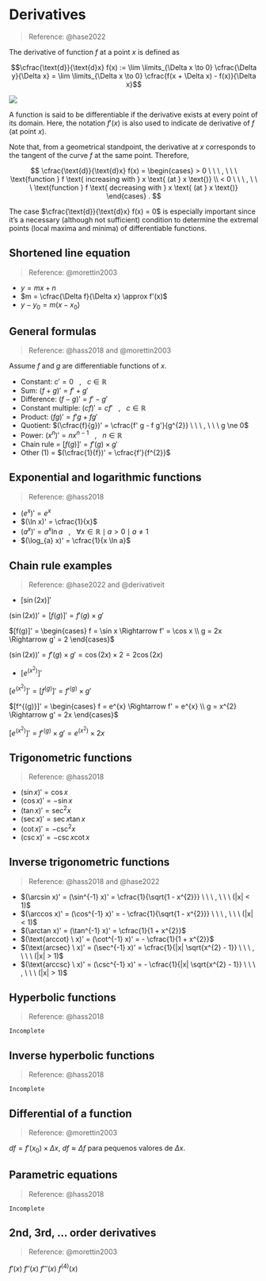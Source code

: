 # Derivatives

> Reference: @hase2022

The derivative of function $f$ at a point $x$ is defined as

$$\cfrac{\text{d}}{\text{d}x} f(x) := \lim \limits_{\Delta x \to 0} \cfrac{\Delta y}{\Delta x} = \lim \limits_{\Delta x \to 0} \cfrac{f(x + \Delta x) - f(x)}{\Delta x}$$

![](../images/hase_lecture_2_figure_2.png)

A function is said to be differentiable if the derivative exists at every point of its domain. Here, the notation $f'(x)$ is also used to indicate de derivative of $f$ (at point $x$).

Note that, from a geometrical standpoint, the derivative at $x$ corresponds to the tangent of the curve $f$ at the same point. Therefore,

$$
\cfrac{\text{d}}{\text{d}x} f(x) = 
\begin{cases} 
> 0 \ \ \ , \ \ \ \text{function } f \text{ increasing with } x \text{ (at } x \text{)}
\\
< 0 \ \ \ , \ \ \ \text{function } f \text{ decreasing with } x \text{ (at } x \text{)}
\end{cases}
.
$$

The case $\cfrac{\text{d}}{\text{d}x} f(x) = 0$ is especially important since it's a necessary (although not sufficient) condition to determine the extremal points (local maxima and minima) of differentiable functions.

## Shortened line equation

> Reference: @morettin2003

* $y = mx + n$
* $m = \cfrac{\Delta f}{\Delta x} \approx f'(x)$
* $y - y_{0} = m(x - x_{0})$

## General formulas

> Reference: @hass2018 and @morettin2003

Assume $f$ and $g$ are differentiable functions of $x$.

* Constant: $c' = 0 \ \ \ , \ \ \ c \in \mathbb{R}$
* Sum: $(f + g)' = f' + g'$
* Difference: $(f - g)' = f' - g'$
* Constant multiple: $(c f)' = c f' \ \ \ , \ \ \ c \in \mathbb{R}$
* Product: $(fg)' = f' g + f g'$
* Quotient: $(\cfrac{f}{g})' = \cfrac{f' g - f g'}{g^{2}} \ \ \ , \ \ \ g \ne 0$
* Power: $(x^{n})' = nx^{n - 1} \ \ \ , \ \ \ n \in \mathbb{R}$
* Chain rule = $[f(g)]' = f'(g) \times g'$
* Other (1) = $(\cfrac{1}{f})' = \cfrac{f'}{f^{2}}$

## Exponential and logarithmic functions

> Reference: @hass2018

* $(e^{x})' = e^{x}$
* $(\ln x)' = \cfrac{1}{x}$
* $(a^{x})' = a^{x} \ln a \ \ \ , \ \ \ \forall x \in \mathbb{R} \mid a > 0 \mid a \neq 1$
* $(\log_{a} x)' = \cfrac{1}{x \ln a}$

## Chain rule examples

> Reference: @hase2022 and @derivativeit

* $[\sin(2x)]'$

$(\sin(2x))' = [f(g)]' = f'(g) \times g'$

$[f(g)]' = \begin{cases} f = \sin x \Rightarrow f' = \cos x \\ g = 2x \Rightarrow g' = 2 \end{cases}$

$(\sin(2x))' = f'(g) \times g' = \cos (2x) \times 2 = 2 \cos(2x)$

* $[e^{(x^{2})}]'$

$[e^{(x^{2})}]' = [f^{(g)}]' = f'^{(g)} \times g'$

$[f^{(g)}]' = \begin{cases} f = e^{x} \Rightarrow f' = e^{x} \\ g = x^{2} \Rightarrow g' = 2x \end{cases}$

$[e^{(x^{2})}]' = f'^{(g)} \times g' = e^{(x^{2})} \times 2x$

## Trigonometric functions

> Reference: @hass2018

* $(\sin x)' = \cos x$
* $(\cos x)' = - \sin x$
* $(\tan x)' = \sec^{2} x$
* $(\sec x)' = \sec x  \tan x$
* $(\cot x)' = - \csc^{2} x$
* $(\csc x)' = - \csc x \cot x$

## Inverse trigonometric functions

> Reference: @hass2018 and @hase2022

* $(\arcsin x)' = (\sin^{-1} x)' = \cfrac{1}{\sqrt{1 - x^{2}}} \ \ \ , \ \ \ (|x| < 1)$
* $(\arccos x)' = (\cos^{-1} x)' = - \cfrac{1}{\sqrt{1 - x^{2}}} \ \ \ , \ \ \ (|x| < 1)$
* $(\arctan x)' = (\tan^{-1} x)' = \cfrac{1}{1 + x^{2}}$
* $(\text{arccot} \ x)' = (\cot^{-1} x)' = - \cfrac{1}{1 + x^{2}}$
* $(\text{arcsec} \ x)' = (\sec^{-1} x)' = \cfrac{1}{|x| \sqrt{x^{2} - 1}} \ \ \ , \ \ \ (|x| > 1)$
* $(\text{arccsc} \ x)' = (\csc^{-1} x)' = - \cfrac{1}{|x| \sqrt{x^{2} - 1}} \ \ \ , \ \ \ (|x| > 1)$

## Hyperbolic functions

> Reference: @hass2018

`Incomplete`

## Inverse hyperbolic functions

> Reference: @hass2018

`Incomplete`

## Differential of a function

> Reference: @morettin2003

$df = f'(x_{0}) \times \Delta x$, $df \approx \Delta f$ para pequenos valores de $\Delta x$.

## Parametric equations

> Reference: @hass2018

`Incomplete`

## 2nd, 3rd, ... order derivatives

> Reference: @morettin2003

$f'(x) \ f''(x) \ f'''(x) \ f^{(4)}(x)$
